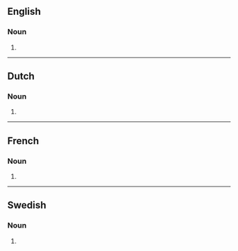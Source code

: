 ==English==

===Noun===
{{head|en|noun form}}

# {{plural of|en|dressing}}

----

==Dutch==

===Noun===
{{head|nl|noun plural form}}

# {{plural of|nl|dressing}}

----

==French==

===Noun===
{{head|fr|noun plural form|g=m}}

# {{plural of|fr|dressing}}

----

==Swedish==

===Noun===
{{head|sv|noun form}}

# {{sv-noun-form-indef-gen|dressing}}